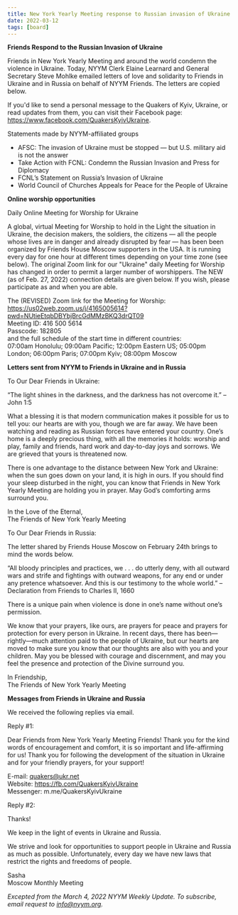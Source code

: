 ```yaml
---
title: New York Yearly Meeting response to Russian invasion of Ukraine
date: 2022-03-12
tags: [board]
---
```


**Friends Respond to the Russian Invasion of Ukraine**

Friends in New York Yearly Meeting and around the world condemn the violence in Ukraine. Today, NYYM Clerk Elaine Learnard and General Secretary Steve Mohlke emailed letters of love and solidarity to Friends in Ukraine and in Russia on behalf of NYYM Friends. The letters are copied below.

If you'd like to send a personal message to the Quakers of Kyiv, Ukraine, or read updates from them, you can visit their Facebook page: https://www.facebook.com/QuakersKyivUkraine.

Statements made by NYYM-affiliated groups

- AFSC: The invasion of Ukraine must be stopped — but U.S. military aid is not the answer
- Take Action with FCNL: Condemn the Russian Invasion and Press for Diplomacy
- FCNL’s Statement on Russia’s Invasion of Ukraine
- World Council of Churches Appeals for Peace for the People of Ukraine

**Online worship opportunities**

Daily Online Meeting for Worship for Ukraine

A global, virtual Meeting for Worship to hold in the Light the situation in Ukraine, the decision makers, the soldiers, the citizens — all the people whose lives are in danger and already disrupted by fear — has been been organized by Friends House Moscow supporters in the USA. It is running every day for one hour at different times depending on your time zone (see below). The original Zoom link for our "Ukraine" daily Meeting for Worship has changed in order to permit a larger number of worshippers. The NEW (as of Feb. 27, 2022) connection details are given below. If you wish, please participate as and when you are able.

The (REVISED) Zoom link for the Meeting for Worship:
https://us02web.zoom.us/j/4165005614?pwd=NUtieEtqbDBYbjBrcGdMMzBKQ3drQT09<br/>
Meeting ID: 416 500 5614<br/>
Passcode: 182805<br/>
and the full schedule of the start time in different countries:<br/>
07:00am Honolulu; 09:00am Pacific; 12:00pm Eastern US; 05:00pm London; 06:00pm Paris; 07:00pm Kyiv; 08:00pm Moscow

**Letters sent from NYYM to Friends in Ukraine and in Russia**

To Our Dear Friends in Ukraine:

“The light shines in the darkness, and the darkness has not overcome it.” – John 1:5

What a blessing it is that modern communication makes it possible for us to tell you: our hearts are with you, though we are far away. We have been watching and reading as Russian forces have entered your country. One’s home is a deeply precious thing, with all the memories it holds: worship and play, family and friends, hard work and day-to-day joys and sorrows. We are grieved that yours is threatened now.

There is one advantage to the distance between New York and Ukraine: when the sun goes down on your land, it is high in ours. If you should find your sleep disturbed in the night, you can know that Friends in New York Yearly Meeting are holding you in prayer. May God’s comforting arms surround you.

In the Love of the Eternal,<br/>
The Friends of New York Yearly Meeting

To Our Dear Friends in Russia:

The letter shared by Friends House Moscow on February 24th brings to mind the words below.

“All bloody principles and practices, we . . . do utterly deny, with all outward wars and strife and fightings with outward weapons, for any end or under any pretence whatsoever. And this is our testimony to the whole world.” – Declaration from Friends to Charles II, 1660

There is a unique pain when violence is done in one’s name without one’s permission.

We know that your prayers, like ours, are prayers for peace and prayers for protection for every person in Ukraine. In recent days, there has been—rightly—much attention paid to the people of Ukraine, but our hearts are moved to make sure you know that our thoughts are also with you and your children. May you be blessed with courage and discernment, and may you feel the presence and protection of the Divine surround you.

In Friendship,<br/>
The Friends of New York Yearly Meeting

**Messages from Friends in Ukraine and Russia**

We received the following replies via email.

Reply #1:

Dear Friends from New York Yearly Meeting Friends! Thank you for the kind words of encouragement and comfort, it is so important and life-affirming for us! Thank you for following the development of the situation in Ukraine and for your friendly prayers, for your support!

E-mail: quakers@ukr.net<br/>
Website: https://fb.com/QuakersKyivUkraine<br/>
Messenger: m.me/QuakersKyivUkraine<br/>

Reply #2:

Thanks!

We keep in the light of events in Ukraine and Russia.

We strive and look for opportunities to support people in Ukraine and Russia as much as possible.
Unfortunately, every day we have new laws that restrict the rights and freedoms of people.

Sasha<br/>
Moscow Monthly Meeting

_Excepted from the March 4, 2022 NYYM Weekly Update. To subscribe, email request to info@nyym.org._
